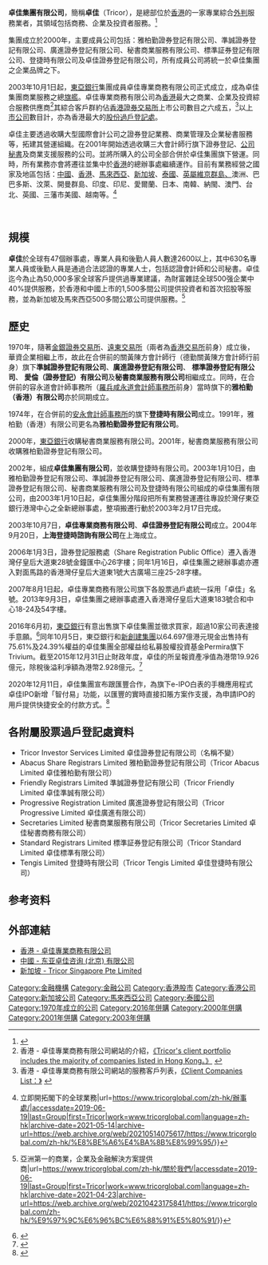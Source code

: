 {{multiple issues|
{{advert|time=2017-03-31T13:46:20+00:00}}
{{citation style|time=2017-03-31T13:46:20+00:00}}
{{copyedit|time=2017-03-31T13:46:20+00:00}}
{{inappropriate tone|time=2017-03-31T13:46:20+00:00}}
{{original research|time=2017-03-31T13:46:20+00:00}}
{{Cleanup rewrite|time=2022-05-26T10:16:29+00:00}}
}}
'''卓佳集團有限公司'''，簡稱'''卓佳'''（Tricor），是總部位於[[香港|香港]]的一家專業綜合[[外判|外判]]服務業者，其領域包括商務、企業及投資者服務。<ref>{{Cite web |url=http://www.hk.tricorglobal.com/zh-hant/%E5%8D%93%E4%BD%B3%E9%9B%86%E5%9C%98-0 |title=關於我們：卓佳集團，卓佳集團官網 |accessdate=2017-06-03 |archive-date=2017-06-30 |archive-url=https://web.archive.org/web/20170630072224/http://www.hk.tricorglobal.com/zh-hant/%E5%8D%93%E4%BD%B3%E9%9B%86%E5%9C%98-0 |dead-url=yes }}</ref>

集團成立於2000年，主要成員公司包括：雅柏勤證券登記有限公司、準誠證券登記有限公司、廣進證券登記有限公司、秘書商業服務有限公司、標準証券登記有限公司、登捷時有限公司及卓佳證券登記有限公司，所有成員公司將統一於卓佳集團之企業品牌之下。

2003年10月1日起，[[東亞銀行|東亞銀行]]集團成員卓佳專業商務有限公司正式成立，成為卓佳集團商業服務之總[[旗艦|旗艦]]。卓佳專業商務有限公司為[[香港|香港]]最大之商業、企業及投資綜合服務供應商<ref name="Profile-Client">香港 - 卓佳專業商務有限公司網站的介紹，[http://www.hk.tricorglobal.com/tricor-group-0 《Tricor's client portfolio includes the majority of companies listed in Hong Kong。》] {{Wayback|url=http://www.hk.tricorglobal.com/tricor-group-0 |date=20170330181208 }}</ref>其綜合客戶群約佔[[香港證券交易所|香港證券交易所]]上市公司數目之六成五，<ref name="Services-Investor Services-Client Companies List">香港 - 卓佳專業商務有限公司網站的服務客戶列表，[http://www.hk.tricorglobal.com/clients 《Client Companies List：》] {{Wayback|url=http://www.hk.tricorglobal.com/clients |date=20170330181152 }}</ref>以[[上市公司|上市公司]]數目計，亦為香港最大的[[過戶登記處|股份過戶登記處]]。

卓佳主要透過收購大型國際會計公司之證券登記業務、商業管理及企業秘書服務等，拓建其營運組織。在2001年開始透過收購三大會計師行旗下證券登記、[[公司秘書|公司秘書]]及商業支援服務的公司。並將所購入的公司全部合併於卓佳集團旗下營運。同時，所有業務亦會將遷往並集中於[[香港|香港]]的總辦事處繼續運作。目前有業務經營之國家及地區包括：[[中國|中國]]、[[香港|香港]]、[[馬來西亞|馬來西亞]]、[[新加坡|新加坡]]、[[泰國|泰國]]、[[英屬維京群島|英屬維京群島、]]澳洲、巴巴多斯、汶萊、開曼群島、印度、印尼、愛爾蘭、日本、南韓、納閩、澳門、台北、英國、三藩市美國、越南等。<ref>{{Cite web|title=辦事處 - 卓佳國際{{!}} 立即開拓閣下的全球業務|url=https://www.tricorglobal.com/zh-hk/辦事處/|accessdate=2019-06-19|last=Group|first=Tricor|work=www.tricorglobal.com|language=zh-hk|archive-date=2021-05-14|archive-url=https://web.archive.org/web/20210514075617/https://www.tricorglobal.com/zh-hk/%E8%BE%A6%E4%BA%8B%E8%99%95/}}</ref>

<br />

== 規模 ==
'''卓佳'''於全球有47個辦事處，專業人員和後勤人員人數達2600以上，其中630名專業人員或後勤人員是通過合法認證的專業人士，包括認證會計師和公司秘書。卓佳迄今為止為50,000多家全球客戶提供過專業建議，為財富雜誌全球500强企業中40%提供服務，於香港和中國上市的1,500多間公司提供投資者和首次招股等服務，並為新加坡及馬來西亞500多間公眾公司提供服務。<ref>{{Cite web|title=關於我們 - Tricor {{!}} 亞洲第一的商業，企業及金融解決方案提供商|url=https://www.tricorglobal.com/zh-hk/關於我們/|accessdate=2019-06-19|last=Group|first=Tricor|work=www.tricorglobal.com|language=zh-hk|archive-date=2021-04-23|archive-url=https://web.archive.org/web/20210423175841/https://www.tricorglobal.com/zh-hk/%E9%97%9C%E6%96%BC%E6%88%91%E5%80%91/}}</ref>

==歷史==
1970年，隨著[[金銀證券交易所|金銀證券交易所]]、[[遠東交易所|遠東交易所]]（兩者為[[香港交易所|香港交易所]]前身）成立後，華資企業相繼上市，故此在合併前的關黃陳方會計師行（德勤關黃陳方會計師行前身）旗下'''準誠證券登記有限公司'''、'''廣進證券登記有限公司'''、 '''標準證券登記有限公司'''、 '''愛倫（證券登記）有限公司'''及'''秘書商業服務有限公司'''相繼成立。同時，在合併前的容永道會計師事務所（[[羅兵咸永道會計師事務所|羅兵咸永道會計師事務所]]前身）當時旗下的'''雅柏勤（香港）有限公司'''亦於同期成立。

1974年，在合併前的[[安永會計師事務所|安永會計師事務所]]的旗下'''登捷時有限公司'''成立。1991年，雅柏勤（香港）有限公司更名為'''雅柏勤證券登記有限公司'''。

2000年，[[東亞銀行|東亞銀行]]收購秘書商業服務有限公司。2001年，秘書商業服務有限公司收購雅柏勤證券登記有限公司。

2002年，組成'''卓佳集團有限公司'''，並收購登捷時有限公司。2003年1月10日，由雅柏勤證券登記有限公司、準誠證券登記有限公司、廣進證券登記有限公司、標準證券登記有限公司、秘書商業服務有限公司及登捷時有限公司組成的卓佳集團有限公司，由2003年1月10日起，卓佳集團分階段把所有業務營運遷往專設於灣仔東亞銀行港灣中心之全新總辦事處，整項搬遷行動於2003年2月17日完成。

2003年10月7日，'''卓佳專業商務有限公司'''、'''卓佳證券登記有限公司'''成立。2004年9月20日，'''上海登捷時諮詢有限公司'''在上海成立。

2006年1月3日，證券登記服務處（Share Registration Public Office）遷入香港灣仔皇后大道東28號金鐘匯中心26字樓；同年1月16日，卓佳集團之總辦事處亦遷入對面馬路的香港灣仔皇后大道東1號大古廣場三座25-28字樓。

2007年8月1日起，卓佳專業商務有限公司旗下各股票過戶處統一採用「卓佳」名號。2013年9月3日，卓佳集團之總辦事處遷入香港灣仔皇后大道東183號合和中心18-24及54字樓。

2016年6月初，[[東亞銀行|東亞銀行]]有意出售旗下卓佳集團並徵求買家，超過10家公司表達接手意願。<ref>{{Cite web |url=http://hk.apple.nextmedia.com/financeestate/art/20160627/19671499 |title=東亞放售卓佳逾10機構表意向 |access-date=2017-04-30 |archive-date=2017-10-19 |archive-url=https://web.archive.org/web/20171019093409/http://hk.apple.nextmedia.com/financeestate/art/20160627/19671499 }}</ref>同年10月5日，東亞銀行和[[新創建集團|新創建集團]]以64.697億港元現金出售持有75.61%及24.39%權益的卓佳集團全部權益给私募股權投資基金Permira旗下Trivium。截至2015年12月31日止財政年度，卓佳的所呈報資產凈值為港幣19.926億元，除稅後溢利凈額為港幣2.928億元。<ref>{{Cite web |url=http://www.takungpao.com.hk/finance/text/2016/1006/28951.html |title=東亞高價65億售卓佳，2016-10-06，大公網 |access-date=2017-06-03 |archive-date=2022-06-02 |archive-url=https://web.archive.org/web/20220602041344/http://www.takungpao.com.hk/finance/text/2016/1006/28951.html }}</ref>

2020年12月11日，卓佳集團宣布跟匯豐合作，為旗下e-IPO白表的手機應用程式卓佳IPO新增「智付易」功能，以匯豐的實時直接扣賬方案作支援，為申請IPO的用戶提供快捷安全的付款方式。<ref>{{Cite web|title=卓佳夥匯豐推IPO「智付易」付款功能|url=http://www.aastocks.com/tc/stocks/news/aafn-con/NOW.1062513/top-news|accessdate=2020-12-14|author=|date=|format=|publisher=|language=|archive-date=2022-06-02|archive-url=https://web.archive.org/web/20220602051121/http://www.aastocks.com/tc/stocks/news/aafn-con/NOW.1062513/top-news}}</ref>

==各附屬股票過戶登記處資料==
* Tricor Investor Services Limited 卓佳證券登記有限公司（名稱不變）
* Abacus Share Registrars Limited 雅柏勤證券登記有限公司（Tricor Abacus Limited 卓佳雅柏勤有限公司）
* Friendly Registrars Limited 準誠證券登記有限公司（Tricor Friendly Limited 卓佳準誠有限公司）
* Progressive Registration Limited 廣進證券登記有限公司（Tricor Progressive Limited 卓佳廣進有限公司）
* Secretaries Limited 秘書商業服務有限公司（Tricor Secretaries Limited 卓佳秘書商務有限公司）
* Standard Registrars Limited 標準証券登記有限公司（Tricor Standard Limited 卓佳標準有限公司）
* Tengis Limited 登捷時有限公司（Tricor Tengis Limited 卓佳登捷時有限公司）

==参考资料==
{{reflist}}

==外部連結==
*[http://www.hk.tricorglobal.com/ 香港 - 卓佳專業商務有限公司]{{Wayback|url=http://www.hk.tricorglobal.com/ |date=20170330181137 }}
*[https://web.archive.org/web/20170330180042/http://www.cn.tricorglobal.com/ 中國 - 东亚卓佳咨询 (北京) 有限公司]
*[https://web.archive.org/web/20170330180042/http://www.sg.tricorglobal.com/ 新加坡 - Tricor Singapore Pte Limited]

[[Category:金融機構|Category:金融機構]]
[[Category:金融公司|Category:金融公司]]
[[Category:香港股市|Category:香港股市]]
[[Category:香港公司|Category:香港公司]]
[[Category:新加坡公司|Category:新加坡公司]]
[[Category:馬來西亞公司|Category:馬來西亞公司]]
[[Category:泰國公司|Category:泰國公司]]
[[Category:1970年成立的公司|Category:1970年成立的公司]]
[[Category:2016年併購|Category:2016年併購]]
[[Category:2000年併購|Category:2000年併購]]
[[Category:2001年併購|Category:2001年併購]]
[[Category:2003年併購|Category:2003年併購]]
